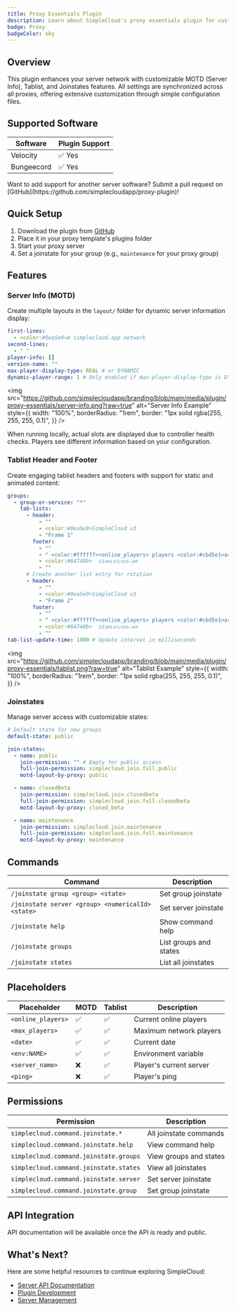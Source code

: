 ```yaml
---
title: Proxy Essentials Plugin
description: Learn about SimpleCloud's proxy essentials plugin for customizable MOTD, Tablist, and Joinstates
badge: Proxy
badgeColor: sky
---
```


## Overview

This plugin enhances your server network with customizable MOTD (Server Info), Tablist, and Joinstates features. All settings are synchronized across all proxies, offering extensive customization through simple configuration files.

## Supported Software

| Software   | Plugin Support |
| ---------- | -------------- |
| Velocity   | ✅ Yes         |
| Bungeecord | ✅ Yes         |

<Callout>
  Want to add support for another server software? Submit a pull request on
  [GitHub](https://github.com/simplecloudapp/proxy-plugin)!
</Callout>

## Quick Setup

1. Download the plugin from [GitHub](https://github.com/simplecloudapp/proxy-plugin/releases)
2. Place it in your proxy template's plugins folder
3. Start your proxy server
4. Set a joinstate for your group (e.g., `maintenance` for your proxy group)

## Features

### Server Info (MOTD)

Create multiple layouts in the `layout/` folder for dynamic server information display:

```yaml
first-lines:
  - <color:#0ea5e9>A simplecloud.app network
second-lines:
  - " "
player-info: []
version-name: ""
max-player-display-type: REAL # or DYNAMIC
dynamic-player-range: 1 # Only enabled if max-player-display-type is DYNAMIC
```

<img
  src="https://github.com/simplecloudapp/branding/blob/main/media/plugin/proxy-essentials/server-info.png?raw=true"
  alt="Server Info Example"
  style={{
    width: "100%",
    borderRadius: "1rem",
    border: "1px solid rgba(255, 255, 255, 0.1)",
  }}
/>

<Callout>
  When running locally, actual slots are displayed due to controller health
  checks. Players see different information based on your configuration.
</Callout>

### Tablist Header and Footer

Create engaging tablist headers and footers with support for static and animated content:

```yaml
groups:
  - group-or-service: "*"
    tab-lists:
      - header:
          - ""
          - <color:#0ea5e9>SimpleCloud v3
          - "Frame 1"
        footer:
          - ""
          - " <color:#ffffff><online_players> players <color:#cbd5e1>are playing on your network "
          - <color:#64748b>  sɪᴍᴘʟᴇᴄʟᴏᴜᴅ.ᴀᴘᴘ
          - ""
      # Create another list entry for rotation
      - header:
          - ""
          - <color:#0ea5e9>SimpleCloud v3
          - "Frame 2"
        footer:
          - ""
          - " <color:#ffffff><online_players> players <color:#cbd5e1>are playing on your network "
          - <color:#64748b>  sɪᴍᴘʟᴇᴄʟᴏᴜᴅ.ᴀᴘᴘ
          - ""
tab-list-update-time: 1000 # Update interval in milliseconds
```

<img
  src="https://github.com/simplecloudapp/branding/blob/main/media/plugin/proxy-essentials/tablist.png?raw=true"
  alt="Tablist Example"
  style={{
    width: "100%",
    borderRadius: "1rem",
    border: "1px solid rgba(255, 255, 255, 0.1)",
  }}
/>

### Joinstates

Manage server access with customizable states:

```yaml
# Default state for new groups
default-state: public

join-states:
  - name: public
    join-permission: "" # Empty for public access
    full-join-permission: simplecloud.join.full.public
    motd-layout-by-proxy: public

  - name: closedBeta
    join-permission: simplecloud.join.closedbeta
    full-join-permission: simplecloud.join.full.closedbeta
    motd-layout-by-proxy: closed_beta

  - name: maintenance
    join-permission: simplecloud.join.maintenance
    full-join-permission: simplecloud.join.full.maintenance
    motd-layout-by-proxy: maintenance
```

## Commands

| Command                                           | Description            |
| ------------------------------------------------- | ---------------------- |
| `/joinstate group <group> <state>`                | Set group joinstate    |
| `/joinstate server <group> <numericalId> <state>` | Set server joinstate   |
| `/joinstate help`                                 | Show command help      |
| `/joinstate groups`                               | List groups and states |
| `/joinstate states`                               | List all joinstates    |

## Placeholders

| Placeholder        | MOTD | Tablist | Description             |
| ------------------ | ---- | ------- | ----------------------- |
| `<online_players>` | ✅   | ✅      | Current online players  |
| `<max_players>`    | ✅   | ✅      | Maximum network players |
| `<date>`           | ✅   | ✅      | Current date            |
| `<env:NAME>`       | ✅   | ✅      | Environment variable    |
| `<server_name>`    | ❌   | ✅      | Player's current server |
| `<ping>`           | ❌   | ✅      | Player's ping           |

## Permissions

| Permission                             | Description            |
| -------------------------------------- | ---------------------- |
| `simplecloud.command.joinstate.*`      | All joinstate commands |
| `simplecloud.command.joinstate.help`   | View command help      |
| `simplecloud.command.joinstate.groups` | View groups and states |
| `simplecloud.command.joinstate.states` | View all joinstates    |
| `simplecloud.command.joinstate.server` | Set server joinstate   |
| `simplecloud.command.joinstate.group`  | Set group joinstate    |

## API Integration

<Callout type="error">
  API documentation will be available once the API is ready and public.
</Callout>

## What's Next?

Here are some helpful resources to continue exploring SimpleCloud:

- [Server API Documentation](/docs/manual/api#server)
- [Plugin Development](/docs/manual/plugin/overview)
- [Server Management](/docs/manual/resources/servers)
